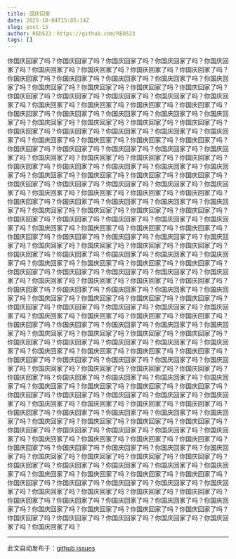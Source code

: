 ```yaml
---
title: 国庆回家
date: 2025-10-04T15:05:14Z
slug: post-15
author: RED523：https://github.com/RED523
tags: []
---
```


你国庆回家了吗？你国庆回家了吗？你国庆回家了吗？你国庆回家了吗？你国庆回家了吗？你国庆回家了吗？你国庆回家了吗？你国庆回家了吗？你国庆回家了吗？你国庆回家了吗？你国庆回家了吗？你国庆回家了吗？你国庆回家了吗？你国庆回家了吗？你国庆回家了吗？你国庆回家了吗？你国庆回家了吗？你国庆回家了吗？你国庆回家了吗？你国庆回家了吗？你国庆回家了吗？你国庆回家了吗？你国庆回家了吗？你国庆回家了吗？你国庆回家了吗？你国庆回家了吗？你国庆回家了吗？你国庆回家了吗？你国庆回家了吗？你国庆回家了吗？你国庆回家了吗？你国庆回家了吗？你国庆回家了吗？你国庆回家了吗？你国庆回家了吗？你国庆回家了吗？你国庆回家了吗？你国庆回家了吗？你国庆回家了吗？你国庆回家了吗？你国庆回家了吗？你国庆回家了吗？你国庆回家了吗？你国庆回家了吗？你国庆回家了吗？你国庆回家了吗？你国庆回家了吗？你国庆回家了吗？你国庆回家了吗？你国庆回家了吗？你国庆回家了吗？你国庆回家了吗？你国庆回家了吗？你国庆回家了吗？你国庆回家了吗？你国庆回家了吗？你国庆回家了吗？你国庆回家了吗？你国庆回家了吗？你国庆回家了吗？你国庆回家了吗？你国庆回家了吗？你国庆回家了吗？你国庆回家了吗？你国庆回家了吗？你国庆回家了吗？你国庆回家了吗？你国庆回家了吗？你国庆回家了吗？你国庆回家了吗？你国庆回家了吗？你国庆回家了吗？你国庆回家了吗？你国庆回家了吗？你国庆回家了吗？你国庆回家了吗？你国庆回家了吗？你国庆回家了吗？你国庆回家了吗？你国庆回家了吗？你国庆回家了吗？你国庆回家了吗？你国庆回家了吗？你国庆回家了吗？你国庆回家了吗？你国庆回家了吗？你国庆回家了吗？你国庆回家了吗？你国庆回家了吗？你国庆回家了吗？你国庆回家了吗？你国庆回家了吗？你国庆回家了吗？你国庆回家了吗？你国庆回家了吗？你国庆回家了吗？你国庆回家了吗？你国庆回家了吗？你国庆回家了吗？你国庆回家了吗？你国庆回家了吗？你国庆回家了吗？你国庆回家了吗？你国庆回家了吗？你国庆回家了吗？你国庆回家了吗？你国庆回家了吗？你国庆回家了吗？你国庆回家了吗？你国庆回家了吗？你国庆回家了吗？你国庆回家了吗？你国庆回家了吗？你国庆回家了吗？你国庆回家了吗？你国庆回家了吗？你国庆回家了吗？你国庆回家了吗？你国庆回家了吗？你国庆回家了吗？你国庆回家了吗？你国庆回家了吗？你国庆回家了吗？你国庆回家了吗？你国庆回家了吗？你国庆回家了吗？你国庆回家了吗？你国庆回家了吗？你国庆回家了吗？你国庆回家了吗？你国庆回家了吗？你国庆回家了吗？你国庆回家了吗？你国庆回家了吗？你国庆回家了吗？你国庆回家了吗？你国庆回家了吗？你国庆回家了吗？你国庆回家了吗？你国庆回家了吗？你国庆回家了吗？你国庆回家了吗？你国庆回家了吗？你国庆回家了吗？你国庆回家了吗？你国庆回家了吗？你国庆回家了吗？你国庆回家了吗？你国庆回家了吗？你国庆回家了吗？你国庆回家了吗？你国庆回家了吗？你国庆回家了吗？你国庆回家了吗？你国庆回家了吗？你国庆回家了吗？你国庆回家了吗？你国庆回家了吗？你国庆回家了吗？你国庆回家了吗？你国庆回家了吗？你国庆回家了吗？你国庆回家了吗？你国庆回家了吗？你国庆回家了吗？你国庆回家了吗？你国庆回家了吗？你国庆回家了吗？你国庆回家了吗？你国庆回家了吗？你国庆回家了吗？你国庆回家了吗？你国庆回家了吗？你国庆回家了吗？你国庆回家了吗？你国庆回家了吗？你国庆回家了吗？你国庆回家了吗？你国庆回家了吗？你国庆回家了吗？你国庆回家了吗？你国庆回家了吗？你国庆回家了吗？你国庆回家了吗？你国庆回家了吗？你国庆回家了吗？你国庆回家了吗？你国庆回家了吗？你国庆回家了吗？你国庆回家了吗？你国庆回家了吗？你国庆回家了吗？你国庆回家了吗？你国庆回家了吗？你国庆回家了吗？你国庆回家了吗？你国庆回家了吗？你国庆回家了吗？你国庆回家了吗？你国庆回家了吗？你国庆回家了吗？你国庆回家了吗？你国庆回家了吗？你国庆回家了吗？你国庆回家了吗？你国庆回家了吗？你国庆回家了吗？你国庆回家了吗？你国庆回家了吗？你国庆回家了吗？你国庆回家了吗？你国庆回家了吗？你国庆回家了吗？你国庆回家了吗？你国庆回家了吗？你国庆回家了吗？你国庆回家了吗？你国庆回家了吗？你国庆回家了吗？你国庆回家了吗？你国庆回家了吗？你国庆回家了吗？你国庆回家了吗？你国庆回家了吗？你国庆回家了吗？你国庆回家了吗？你国庆回家了吗？你国庆回家了吗？你国庆回家了吗？你国庆回家了吗？你国庆回家了吗？你国庆回家了吗？你国庆回家了吗？你国庆回家了吗？你国庆回家了吗？你国庆回家了吗？你国庆回家了吗？你国庆回家了吗？你国庆回家了吗？你国庆回家了吗？

---
此文自动发布于：<a href="https://github.com/RED523/my-blog1/issues/15" target="_blank">github issues</a>
